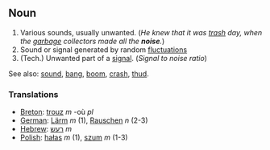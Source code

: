 ==Noun==
#Various sounds, usually unwanted.  (''He knew that it was [[trash]] day, when the [[garbage]] collectors made all the '''noise'''.'')
#Sound or signal generated by random [[fluctuation]]s
#(Tech.) Unwanted part of a [[signal]]. (''Signal to noise ratio'')

See also: [[sound]], [[bang]], [[boom]], [[crash]], [[thud]].

===Translations===
*[[Breton]]: [[trouz]] ''m'' -où ''pl''
*[[German]]: [[Lärm]] ''m'' (1), [[Rauschen]] ''n'' (2-3)
*[[Hebrew]]: [[רעש]] ''m''
*[[Polish]]: [[hałas]] ''m'' (1), [[szum]] ''m'' (1-3)
